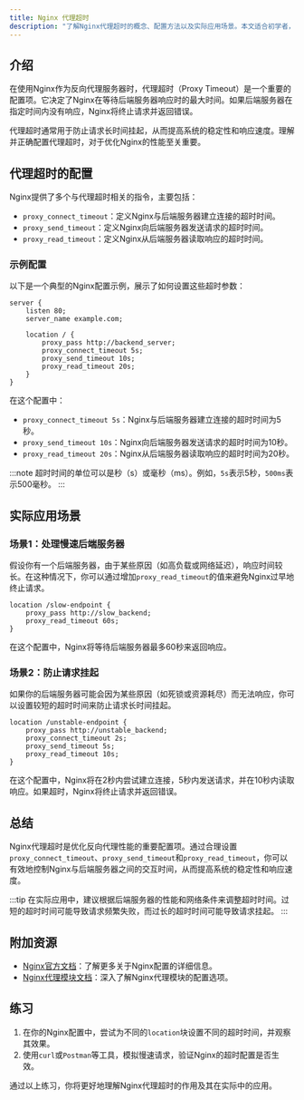 ```yaml
---
title: Nginx 代理超时
description: "了解Nginx代理超时的概念、配置方法以及实际应用场景。本文适合初学者，帮助你掌握如何优化Nginx代理服务的超时设置。"
---
```


## 介绍

在使用Nginx作为反向代理服务器时，代理超时（Proxy Timeout）是一个重要的配置项。它决定了Nginx在等待后端服务器响应时的最大时间。如果后端服务器在指定时间内没有响应，Nginx将终止请求并返回错误。

代理超时通常用于防止请求长时间挂起，从而提高系统的稳定性和响应速度。理解并正确配置代理超时，对于优化Nginx的性能至关重要。

## 代理超时的配置

Nginx提供了多个与代理超时相关的指令，主要包括：

- `proxy_connect_timeout`：定义Nginx与后端服务器建立连接的超时时间。
- `proxy_send_timeout`：定义Nginx向后端服务器发送请求的超时时间。
- `proxy_read_timeout`：定义Nginx从后端服务器读取响应的超时时间。

### 示例配置

以下是一个典型的Nginx配置示例，展示了如何设置这些超时参数：

```nginx
server {
    listen 80;
    server_name example.com;

    location / {
        proxy_pass http://backend_server;
        proxy_connect_timeout 5s;
        proxy_send_timeout 10s;
        proxy_read_timeout 20s;
    }
}
```

在这个配置中：

- `proxy_connect_timeout 5s`：Nginx与后端服务器建立连接的超时时间为5秒。
- `proxy_send_timeout 10s`：Nginx向后端服务器发送请求的超时时间为10秒。
- `proxy_read_timeout 20s`：Nginx从后端服务器读取响应的超时时间为20秒。

:::note
超时时间的单位可以是秒（s）或毫秒（ms）。例如，`5s`表示5秒，`500ms`表示500毫秒。
:::

## 实际应用场景

### 场景1：处理慢速后端服务器

假设你有一个后端服务器，由于某些原因（如高负载或网络延迟），响应时间较长。在这种情况下，你可以通过增加`proxy_read_timeout`的值来避免Nginx过早地终止请求。

```nginx
location /slow-endpoint {
    proxy_pass http://slow_backend;
    proxy_read_timeout 60s;
}
```

在这个配置中，Nginx将等待后端服务器最多60秒来返回响应。

### 场景2：防止请求挂起

如果你的后端服务器可能会因为某些原因（如死锁或资源耗尽）而无法响应，你可以设置较短的超时时间来防止请求长时间挂起。

```nginx
location /unstable-endpoint {
    proxy_pass http://unstable_backend;
    proxy_connect_timeout 2s;
    proxy_send_timeout 5s;
    proxy_read_timeout 10s;
}
```

在这个配置中，Nginx将在2秒内尝试建立连接，5秒内发送请求，并在10秒内读取响应。如果超时，Nginx将终止请求并返回错误。

## 总结

Nginx代理超时是优化反向代理性能的重要配置项。通过合理设置`proxy_connect_timeout`、`proxy_send_timeout`和`proxy_read_timeout`，你可以有效地控制Nginx与后端服务器之间的交互时间，从而提高系统的稳定性和响应速度。

:::tip
在实际应用中，建议根据后端服务器的性能和网络条件来调整超时时间。过短的超时时间可能导致请求频繁失败，而过长的超时时间可能导致请求挂起。
:::

## 附加资源

- [Nginx官方文档](https://nginx.org/en/docs/)：了解更多关于Nginx配置的详细信息。
- [Nginx代理模块文档](https://nginx.org/en/docs/http/ngx_http_proxy_module.html)：深入了解Nginx代理模块的配置选项。

## 练习

1. 在你的Nginx配置中，尝试为不同的`location`块设置不同的超时时间，并观察其效果。
2. 使用`curl`或`Postman`等工具，模拟慢速请求，验证Nginx的超时配置是否生效。

通过以上练习，你将更好地理解Nginx代理超时的作用及其在实际中的应用。
